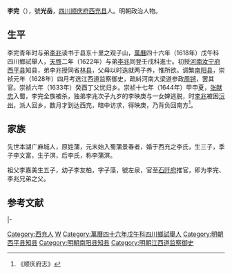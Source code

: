 '''李完'''（{{bd|？||1644年||}}），號'''光岳'''，[[四川|四川]][[顺庆府|顺庆府]][[西充县|西充县]]人。明朝政治人物。

==生平==
李完青年时与弟[[李兆|李兆]]读书于县东十里之观子山，[[萬曆|萬曆]]四十六年（1618年）戊午科四川鄉試舉人，[[天啓|天啓]]二年（1622年）与弟[[李兆|李兆]]同登壬戌科進士。初授[[河南|河南]][[汝宁府|汝宁府]][[西平县|西平县]]知县，弟李兆授同省[[林县|林县]]，父母以时迭就两子养，惟所欲。调繁[[南阳县|南阳县]]，崇祯元年（1628年）四月考选江西道监察御史，疏紏河南大梁道参政[[周锵|周锵]]，罢其官。崇祯六年（1633年）癸酉丁父忧归乡。崇祯十七年（1644年）甲申夏，[[张献忠|张献忠]]入蜀，李完全族被杀，独弟李兆次子九岁的李映庚与一女婢逃脱，时[[李兆|李兆]]被困[[沅州|沅州]]，派人回乡，数月才到达西充，暗中访求，得映庚，乃背负回南方<ref>《顺庆府志》</ref>。

== 家族 ==
先世本湖广麻城人，原姓蒲，元末始入蜀蒲景春者，婚于西充之李氏，生三子，季子李文富，生子溟，后李氏，称李蒲溟。

祖父李嘉美生五子，幼子李友柏，字子藻，號左泉，官至[[石阡府|石阡府]]推官，即为李完、李兆兄弟之父。

==参考文献==
{{reflist}}

{{start box}}
{{s-off}}
{{s-before|[[鄭繼橋|鄭繼橋]]}}
{{s-title|明朝西平縣知縣|1624年－1628年}}
{{s-after|[[張攀龍|張攀龍]]}}
|-
{{s-before|[[白聯芳_(山東)|白聯芳]]}}
{{s-title|明朝南陽縣知縣|崇禎年間}}
{{s-after|[[包虞庭|包虞庭]]}}
{{end box}}

{{天啓二年壬戌科殿試金榜}}

{{Authority control}}

{{DEFAULTSORT:}}
[[Category:西充人|Category:西充人]]
[[Category:李姓|W]]
[[Category:萬曆四十六年戊午科四川鄉試舉人|Category:萬曆四十六年戊午科四川鄉試舉人]]
[[Category:明朝西平县知县|Category:明朝西平县知县]]
[[Category:明朝南阳县知县|Category:明朝南阳县知县]]
[[Category:明朝江西道监察御史|Category:明朝江西道监察御史]]


{{明朝官员小作品}}